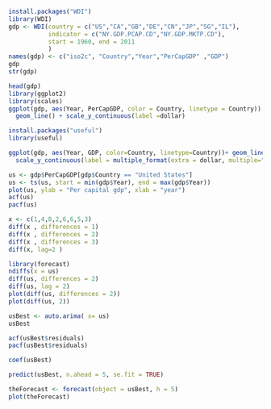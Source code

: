 ```r
install.packages("WDI")
library(WDI)
gdp <- WDI(country = c("US","CA","GB","DE","CN","JP","SG","IL"),
           indicator = c("NY.GDP.PCAP.CD","NY.GDP.MKTP.CD"),
           start = 1960, end = 2011
           )
names(gdp) <- c("iso2c", "Country","Year","PerCapGDP" ,"GDP")
gdp
str(gdp)

```

```r
head(gdp)
library(ggplot2)
library(scales)
ggplot(gdp, aes(Year, PerCapGDP, color = Country, linetype = Country)) +
  geom_line() + scale_y_continuous(label =dollar)


```


```r
install.packages("useful")
library(useful)

ggplot(gdp, aes(Year, GDP, color=Country, linetype=Country))+ geom_line()+
  scale_y_continuous(label = multiple_format(extra = dollar, multiple="m"))


```

```r
us <- gdp$PerCapGDP[gdp$Country == "United States"]
us <- ts(us, start = min(gdp$Year), end = max(gdp$Year))
plot(us, ylab = "Per capital gdp", xlab = "year")
acf(us)
pacf(us)
```


```r
x <- c(1,4,8,2,6,6,5,3)
diff(x , differences = 1)
diff(x , differences = 2)
diff(x , differences = 3)
diff(x, lag=2 )

```

```r
library(forecast)
ndiffs(x = us)
diff(us, differences = 2)
diff(us, lag = 2)
plot(diff(us, differences = 2))
plot(diff(us, 2))
```

```r
usBest <- auto.arima( x= us)
usBest

```


```r
acf(usBest$residuals)
pacf(usBest$residuals)

```

```r
coef(usBest)
```


```r
predict(usBest, n.ahead = 5, se.fit = TRUE)


```


```r
theForecast <- forecast(object = usBest, h = 5)
plot(theForecast)


```


